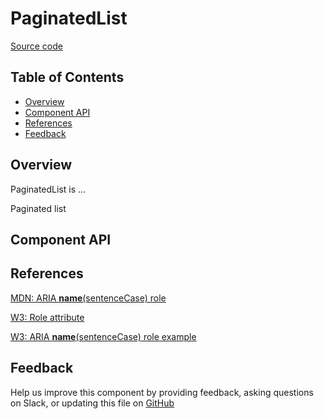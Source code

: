 
# PaginatedList

[Source code](<https://github.com/leemonade/bubbles/tree/main/packages/components/informative/PaginatedList>)

## Table of Contents

<!-- START doctoc generated TOC please keep comment here to allow auto update -->
<!-- DON'T EDIT THIS SECTION, INSTEAD RE-RUN doctoc TO UPDATE -->

- [Overview](#overview)
- [Component API](#component-api)
- [References](#references)
- [Feedback](#feedback)

## Overview

PaginatedList is ...

<ThemeProvider>
  <PaginatedList>Paginated list</PaginatedList>
</ThemeProvider>

## Component API

<Preview>
  <Story id="molecules-informative-paginated-list--playground" />
</Preview>

<Props of={PaginatedList} />

## References

[MDN: ARIA **name**(sentenceCase) role](<https://developer.mozilla.org/en-US/docs/Web/Accessibility/ARIA/Roles/paginated-list_role>)

[W3: Role attribute](https://www.w3.org/WAI/PF/HTML/wiki/RoleAttribute)

[W3: ARIA **name**(sentenceCase) role example](<https://www.w3.org/TR/2016/WD-wai-aria-practices-1.1-20160317/examples/paginated-list/paginated-list.html>)

## Feedback

Help us improve this component by providing feedback, asking questions on Slack, or updating this file on
[GitHub](<https://github.com/leemonade/bubbles/edit/main/packages/components/informative/PaginatedList.mdx>)
